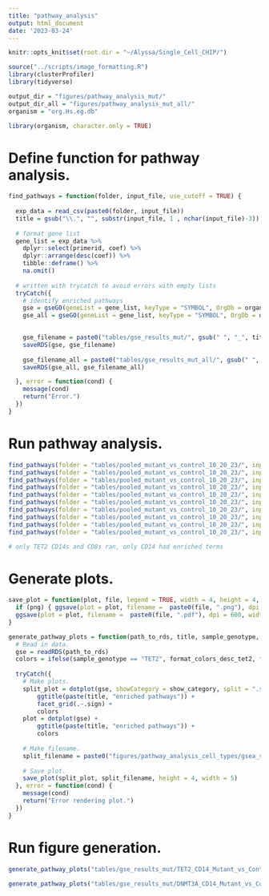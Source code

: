 ```yaml
---
title: "pathway_analysis"
output: html_document
date: '2023-03-24'
---
```


```r
knitr::opts_knit$set(root.dir = "~/Alyssa/Single_Cell_CHIP/")

source("../scripts/image_formatting.R")
library(clusterProfiler)
library(tidyverse)

output_dir = "figures/pathway_analysis_mut/"
output_dir_all = "figures/pathway_analysis_mut_all/"
organism = "org.Hs.eg.db"

library(organism, character.only = TRUE)
```

# Define function for pathway analysis.
```r
find_pathways = function(folder, input_file, use_cutoff = TRUE) {
  
  exp_data = read_csv(paste0(folder, input_file))
  title = gsub("\\.", "", substr(input_file, 1 , nchar(input_file)-3))
  
  # format gene list
  gene_list = exp_data %>%
    dplyr::select(primerid, coef) %>%
    dplyr::arrange(desc(coef)) %>%
    tibble::deframe() %>%
    na.omit()
  
  # written with trycatch to avoid errors with empty lists
  tryCatch({
    # identify enriched pathways
    gse = gseGO(geneList = gene_list, keyType = "SYMBOL", OrgDb = organism, ont = "ALL", minGSSize = 50, maxGSSize = 800, pvalueCutoff = ifelse(use_cutoff, 0.05, 1), nPermSimple = 10000)
    gse_all = gseGO(geneList = gene_list, keyType = "SYMBOL", OrgDb = organism, ont = "ALL", minGSSize = 2, maxGSSize = 800, pvalueCutoff = ifelse(use_cutoff, 0.05, 1), nPermSimple = 10000)

    
    gse_filename = paste0("tables/gse_results_mut/", gsub(" ", "_", title), ifelse(use_cutoff, "", "_no_cutoff"), "_gse.rds")
    saveRDS(gse, gse_filename)
    
    gse_filename_all = paste0("tables/gse_results_mut_all/", gsub(" ", "_", title), ifelse(use_cutoff, "", "_no_cutoff"), "_gse_all.rds")
    saveRDS(gse_all, gse_filename_all)

  }, error = function(cond) {
    message(cond)
    return("Error.")
  })
}
```
# Run pathway analysis.
```r
find_pathways(folder = "tables/pooled_mutant_vs_control_10_20_23/", input_file = "DNMT3A B Mutant vs Control.csv")
find_pathways(folder = "tables/pooled_mutant_vs_control_10_20_23/", input_file = "TET2 B Mutant vs Control.csv")
find_pathways(folder = "tables/pooled_mutant_vs_control_10_20_23/", input_file = "DNMT3A CD4 Mutant vs Control.csv")
find_pathways(folder = "tables/pooled_mutant_vs_control_10_20_23/", input_file = "TET2 CD4 Mutant vs Control.csv")
find_pathways(folder = "tables/pooled_mutant_vs_control_10_20_23/", input_file = "DNMT3A CD8 Mutant vs Control.csv")
find_pathways(folder = "tables/pooled_mutant_vs_control_10_20_23/", input_file = "TET2 CD8 Mutant vs Control.csv")
find_pathways(folder = "tables/pooled_mutant_vs_control_10_20_23/", input_file = "DNMT3A CD14 Mutant vs Control.csv")
find_pathways(folder = "tables/pooled_mutant_vs_control_10_20_23/", input_file = "TET2 CD14 Mutant vs Control.csv")
find_pathways(folder = "tables/pooled_mutant_vs_control_10_20_23/", input_file = "DNMT3A NK Mutant vs Control.csv")
find_pathways(folder = "tables/pooled_mutant_vs_control_10_20_23/", input_file = "TET2 NK Mutant vs Control.csv")

# only TET2 CD14s and CD8s ran, only CD14 had enriched terms
```

# Generate plots.
```r
save_plot = function(plot, file, legend = TRUE, width = 4, height = 4, png = FALSE) {
  if (png) { ggsave(plot = plot, filename =  paste0(file, ".png"), dpi = 600, width = ifelse(legend, width, width - 1.5), height = height, units = 'in') }
  ggsave(plot = plot, filename =  paste0(file, ".pdf"), dpi = 600, width = ifelse(legend, width, width - 1.5), height = height, units = 'in')
}

generate_pathway_plots = function(path_to_rds, title, sample_genotype, show_category = 4) {
  # Read in data.
  gse = readRDS(path_to_rds)
  colors = ifelse(sample_genotype == "TET2", format_colors_desc_tet2, format_colors_desc_dnmt3a)
  
  tryCatch({
    # Make plots.
    split_plot = dotplot(gse, showCategory = show_category, split = ".sign") +
        ggtitle(paste(title, "enriched pathways")) +
        facet_grid(.~.sign) +
        colors
    plot = dotplot(gse) +
        ggtitle(paste(title, "enriched pathways")) +
        colors
    
    # Make filename.
    split_filename = paste0("figures/pathway_analysis_cell_types/gsea_split_dotplot_", gsub("\\+", "", gsub(" ", "_", title)))
    
    # Save plot.
    save_plot(split_plot, split_filename, height = 4, width = 5)
  }, error = function(cond) {
    message(cond)
    return("Error rendering plot.")
  })
}
```

# Run figure generation.
```r
generate_pathway_plots("tables/gse_results_mut/TET2_CD14_Mutant_vs_Control_gse.rds", "TET2 mutant CD14+ monocytes vs control monocytes", "TET2", show_category = c("positive regulation of leukocyte activation", "positive regulation of cell activation", "regulation of leukocyte activation", "leukocyte cell-cell adhesion"))

generate_pathway_plots("tables/gse_results_mut/DNMT3A_CD14_Mutant_vs_Control_gse.rds", "DNMT3A mutant CD14+ monocytes vs control monocytes", "DNMT3A", show_category = c("positive regulation of cell death", "response to bacterium", "leukocyte migration", "innate immune response"))
```
